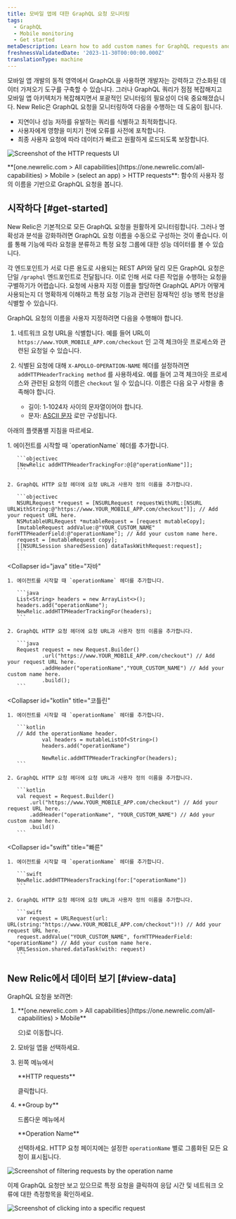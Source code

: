 ```yaml
---
title: 모바일 앱에 대한 GraphQL 요청 모니터링
tags:
  - GraphQL
  - Mobile monitoring
  - Get started
metaDescription: Learn how to add custom names for GraphQL requests and view request data in New Relic.
freshnessValidatedDate: '2023-11-30T00:00:00.000Z'
translationType: machine
---
```


모바일 앱 개발의 동적 영역에서 GraphQL을 사용하면 개발자는 강력하고 간소화된 데이터 가져오기 도구를 구축할 수 있습니다. 그러나 GraphQL 쿼리가 점점 복잡해지고 모바일 앱 아키텍처가 복잡해지면서 포괄적인 모니터링의 필요성이 더욱 중요해졌습니다. New Relic은 GraphQL 요청을 모니터링하여 다음을 수행하는 데 도움이 됩니다.

* 지연이나 성능 저하를 유발하는 쿼리를 식별하고 최적화합니다.
* 사용자에게 영향을 미치기 전에 오류를 사전에 포착합니다.
* 최종 사용자 요청에 따라 데이터가 빠르고 원활하게 로드되도록 보장합니다.

<img
  title="HTTP requests"
  alt="Screenshot of the HTTP requests UI"
  src="/images/mobile_screenshot-full_mobile-graphql-requests.webp"
/>

<figcaption>
  <DNT>**[one.newrelic.com > All capabilities](https://one.newrelic.com/all-capabilities) > Mobile > (select an app) > HTTP requests**</DNT>: 함수의 사용자 정의 이름을 기반으로 GraphQL 요청을 봅니다.
</figcaption>

## 시작하다 [#get-started]

New Relic은 기본적으로 모든 GraphQL 요청을 원활하게 모니터링합니다. 그러나 명확성과 분석을 강화하려면 GraphQL 요청 이름을 수동으로 구성하는 것이 좋습니다. 이를 통해 기능에 따라 요청을 분류하고 특정 요청 그룹에 대한 성능 데이터를 볼 수 있습니다.

각 엔드포인트가 서로 다른 용도로 사용되는 REST API와 달리 모든 GraphQL 요청은 단일 `/graphql` 엔드포인트로 전달됩니다. 이로 인해 서로 다른 작업을 수행하는 요청을 구별하기가 어렵습니다. 요청에 사용자 지정 이름을 할당하면 GraphQL API가 어떻게 사용되는지 더 명확하게 이해하고 특정 요청 기능과 관련된 잠재적인 성능 병목 현상을 식별할 수 있습니다.

GraphQL 요청의 이름을 사용자 지정하려면 다음을 수행해야 합니다.

1. 네트워크 요청 URL을 식별합니다. 예를 들어 URL이 `https://www.YOUR_MOBILE_APP.com/checkout` 인 고객 체크아웃 프로세스와 관련된 요청일 수 있습니다.

2. 식별된 요청에 대해 `X-APOLLO-OPERATION-NAME` 헤더를 설정하려면 `addHTTPHeaderTracking method` 를 사용하세요. 예를 들어 고객 체크아웃 프로세스와 관련된 요청의 이름은 `checkout` 일 수 있습니다. 이름은 다음 요구 사항을 충족해야 합니다.

   * 길이: 1-1024자 사이의 문자열이어야 합니다.
   * 문자: [ASCII 문자](https://www.ascii-code.com/characters) 로만 구성됩니다.

아래의 플랫폼별 지침을 따르세요.

<CollapserGroup>
  <Collapser
    id="objc"
    title="목표-c"
  >
    1. 에이전트를 시작할 때 `operationName` 헤더를 추가합니다.

       ```objectivec
       [NewRelic addHTTPHeaderTrackingFor:@[@"operationName"]]; 
       ```

    2. GraphQL HTTP 요청 헤더에 요청 URL과 사용자 정의 이름을 추가합니다.

       ```objectivec
       NSURLRequest *request = [NSURLRequest requestWithURL:[NSURL URLWithString:@"https://www.YOUR_MOBILE_APP.com/checkout"]]; // Add your request URL here.
       NSMutableURLRequest *mutableRequest = [request mutableCopy];
       [mutableRequest addValue:@"YOUR_CUSTOM_NAME" forHTTPHeaderField:@"operationName"]; // Add your custom name here.
       request = [mutableRequest copy];
       [[NSURLSession sharedSession] dataTaskWithRequest:request];
       ```
  </Collapser>

  <Collapser
    id="java"
    title="자바"
  >
    1. 에이전트를 시작할 때 `operationName` 헤더를 추가합니다.

       ```java
       List<String> headers = new ArrayList<>(); 
       headers.add("operationName");
       NewRelic.addHTTPHeaderTrackingFor(headers);
       ```

    2. GraphQL HTTP 요청 헤더에 요청 URL과 사용자 정의 이름을 추가합니다.

       ```java
       Request request = new Request.Builder()
               .url("https://www.YOUR_MOBILE_APP.com/checkout") // Add your request URL here.
               .addHeader("operationName","YOUR_CUSTOM_NAME") // Add your custom name here.
               .build();
       ```
  </Collapser>

  <Collapser
    id="kotlin"
    title="코틀린"
  >
    1. 에이전트를 시작할 때 `operationName` 헤더를 추가합니다.

       ```kotlin
       // Add the operationName header.
               val headers = mutableListOf<String>()
               headers.add("operationName")

               NewRelic.addHTTPHeaderTrackingFor(headers);
       ```

    2. GraphQL HTTP 요청 헤더에 요청 URL과 사용자 정의 이름을 추가합니다.

       ```kotlin
       val request = Request.Builder()
           .url("https://www.YOUR_MOBILE_APP.com/checkout") // Add your request URL here.
           .addHeader("operationName", "YOUR_CUSTOM_NAME") // Add your custom name here.
           .build()
       ```
  </Collapser>

  <Collapser
    id="swift"
    title="빠른"
  >
    1. 에이전트를 시작할 때 `operationName` 헤더를 추가합니다.

       ```swift
       NewRelic.addHTTPHeadersTracking(for:["operationName"])
       ```

    2. GraphQL HTTP 요청 헤더에 요청 URL과 사용자 정의 이름을 추가합니다.

       ```swift
       var request = URLRequest(url: URL(string:"https://www.YOUR_MOBILE_APP.com/checkout")!) // Add your request URL here.
       request.addValue("YOUR_CUSTOM_NAME", forHTTPHeaderField: "operationName") // Add your custom name here.
       URLSession.shared.dataTask(with: request)
       ```
  </Collapser>
</CollapserGroup>

## New Relic에서 데이터 보기 [#view-data]

GraphQL 요청을 보려면:

1. <DNT>
     **[one.newrelic.com > All capabilities](https://one.newrelic.com/all-capabilities) > Mobile**
   </DNT>

   으)로 이동합니다.

2. 모바일 앱을 선택하세요.

3. 왼쪽 메뉴에서

   <DNT>
     **HTTP requests**
   </DNT>

   클릭합니다.

4. <DNT>
     **Group by**
   </DNT>

   드롭다운 메뉴에서

   <DNT>
     **Operation Name**
   </DNT>

   선택하세요. HTTP 요청 페이지에는 설정한 `operationName` 별로 그룹화된 모든 요청이 표시됩니다.

<img
  title="Filter by operation name"
  alt="Screenshot of filtering requests by the operation name"
  src="/images/mobile_screenshot-crop_group-by-dropdown.webp"
/>

이제 GraphQL 요청만 보고 있으므로 특정 요청을 클릭하여 응답 시간 및 네트워크 오류에 대한 측정항목을 확인하세요.

<img
  title="Request details"
  alt="Screenshot of clicking into a specific request"
  src="/images/mobile_screenshot-crop_request-details.webp"
/>
